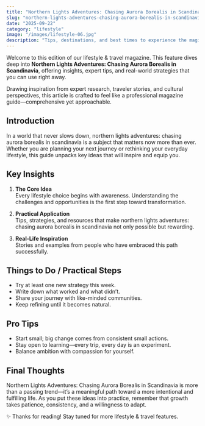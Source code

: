 ```yaml
---
title: "Northern Lights Adventures: Chasing Aurora Borealis in Scandinavia"
slug: "northern-lights-adventures-chasing-aurora-borealis-in-scandinavia"
date: "2025-09-22"
category: "lifestyle"
image: "/images/lifestyle-06.jpg"
description: "Tips, destinations, and best times to experience the magical Northern Lights."
---
```



Welcome to this edition of our lifestyle & travel magazine. This feature dives deep into **Northern Lights Adventures: Chasing Aurora Borealis in Scandinavia**, offering insights, expert tips, and real-world strategies that you can use right away.

Drawing inspiration from expert research, traveler stories, and cultural perspectives, this article is crafted to feel like a professional magazine guide—comprehensive yet approachable.

## Introduction

In a world that never slows down, northern lights adventures: chasing aurora borealis in scandinavia is a subject that matters now more than ever. Whether you are planning your next journey or rethinking your everyday lifestyle, this guide unpacks key ideas that will inspire and equip you.

## Key Insights

1. **The Core Idea**  
   Every lifestyle choice begins with awareness. Understanding the challenges and opportunities is the first step toward transformation.

2. **Practical Application**  
   Tips, strategies, and resources that make northern lights adventures: chasing aurora borealis in scandinavia not only possible but rewarding.

3. **Real-Life Inspiration**  
   Stories and examples from people who have embraced this path successfully.

## Things to Do / Practical Steps

- Try at least one new strategy this week.  
- Write down what worked and what didn’t.  
- Share your journey with like-minded communities.  
- Keep refining until it becomes natural.

## Pro Tips

- Start small; big change comes from consistent small actions.  
- Stay open to learning—every trip, every day is an experiment.  
- Balance ambition with compassion for yourself.  

## Final Thoughts

Northern Lights Adventures: Chasing Aurora Borealis in Scandinavia is more than a passing trend—it’s a meaningful path toward a more intentional and fulfilling life. As you put these ideas into practice, remember that growth takes patience, consistency, and a willingness to adapt.

✨ Thanks for reading! Stay tuned for more lifestyle & travel features.

